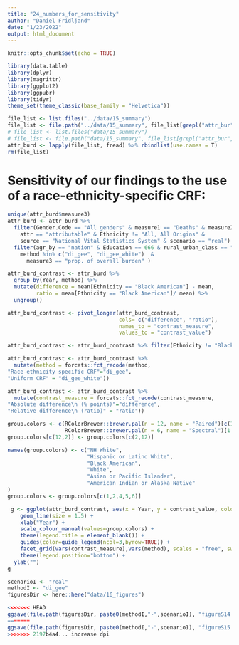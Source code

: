 ```yaml
---
title: "24_numbers_for_sensitivity"
author: "Daniel Fridljand"
date: "1/23/2022"
output: html_document
---
```


```r
knitr::opts_chunk$set(echo = TRUE)
```

```r
library(data.table)
library(dplyr)
library(magrittr)
library(ggplot2)
library(ggpubr)
library(tidyr)
theme_set(theme_classic(base_family = "Helvetica"))
```

```r
file_list <- list.files("../data/15_summary")
file_list <- file.path("../data/15_summary", file_list[grepl("attr_bur", file_list)])
# file_list <- list.files("data/15_summary")
# file_list <- file.path("data/15_summary", file_list[grepl("attr_bur", file_list)])
attr_burd <- lapply(file_list, fread) %>% rbindlist(use.names = T)
rm(file_list)
```

# Sensitivity of our findings to the use of a race-ethnicity-specific CRF:
```r
unique(attr_burd$measure3)
attr_burd <- attr_burd %>%
  filter(Gender.Code == "All genders" & measure1 == "Deaths" & measure2 == "age-adjusted rate per 100,000" &
    attr == "attributable" & Ethnicity != "All, All Origins" &
    source == "National Vital Statistics System" & scenario == "real") %>%
  filter(agr_by == "nation" & Education == 666 & rural_urban_class == "All" &
    method %in% c("di_gee", "di_gee_white")  &
      measure3 == "prop. of overall burden" ) 

```

```r
attr_burd_contrast <- attr_burd %>%
  group_by(Year, method) %>%
  mutate(difference = mean[Ethnicity == "Black American"] - mean,
         ratio = mean[Ethnicity == "Black American"]/ mean) %>%
  ungroup()

attr_burd_contrast <- pivot_longer(attr_burd_contrast,
                                   cols= c("difference", "ratio"),
                                   names_to = "contrast_measure",
                                   values_to = "contrast_value") 

attr_burd_contrast <- attr_burd_contrast %>% filter(Ethnicity != "Black American") 

attr_burd_contrast <- attr_burd_contrast %>%
  mutate(method = forcats::fct_recode(method,
"Race-ethnicity specific CRF"="di_gee",
"Uniform CRF" = "di_gee_white"))

attr_burd_contrast <- attr_burd_contrast %>%
  mutate(contrast_measure = forcats::fct_recode(contrast_measure,
"Absolute difference\n (% points)"="difference",
"Relative difference\n (ratio)" = "ratio"))

```

```r
group.colors <- c(RColorBrewer::brewer.pal(n = 12, name = "Paired")[c(1:6,8:10, 12)], 
                  RColorBrewer::brewer.pal(n = 6, name = "Spectral")[1:2])
group.colors[c(12,2)] <- group.colors[c(2,12)] 

names(group.colors) <- c("NH White",
                         "Hispanic or Latino White",
                         "Black American",
                         "White",
                         "Asian or Pacific Islander",
                         "American Indian or Alaska Native"
)
group.colors <- group.colors[c(1,2,4,5,6)]
```

```r
 g <- ggplot(attr_burd_contrast, aes(x = Year, y = contrast_value, color = Ethnicity))+
    geom_line(size = 1.5) +
    xlab("Year") +
    scale_colour_manual(values=group.colors) +
    theme(legend.title = element_blank()) +
    guides(color=guide_legend(ncol=3,byrow=TRUE)) +
    facet_grid(vars(contrast_measure),vars(method), scales = "free", switch="y") + 
    theme(legend.position="bottom") +
  ylab("")
g
```

```r
scenarioI <- "real"
methodI <- "di_gee"
figuresDir <- here::here("data/16_figures") 

<<<<<<< HEAD
ggsave(file.path(figuresDir, paste0(methodI,"-",scenarioI), "figureS14.png"), g, height = 6, width = 8)
=======
ggsave(file.path(figuresDir, paste0(methodI,"-",scenarioI), "figureS15.png"), dpi = 300, g, height = 6, width = 8)
>>>>>>> 2197b4a4... increase dpi
```

